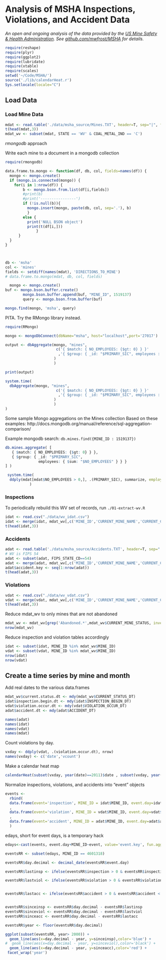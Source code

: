 Analysis of MSHA Inspections, Violations, and Accident Data
========================================================

_An open and ongoing analysis of the data provided by the [US Mine Safety & Health Administration](http://www.msha.gov/OpenGovernmentData/OGIMSHA.asp). See [github.com/mwfrost/MSHA](https://github.com/mwfrost/MSHA) for details._

```r
require(reshape)
require(plyr)
require(ggplot2)
require(lubridate)
require(xtable)
require(scales)
setwd('~/Code/MSHA/')
source('./lib/calendarHeat.r')
Sys.setlocale(locale="C")
```
## Load Data

### Load Mine Data
```r
mdat <- read.table('./data/msha_source/Mines.TXT', header=T, sep="|", fill=T, as.is=c(1:59),quote="\"")
t(head(mdat,3))
mdat_wv <- subset(mdat, STATE == 'WV' & COAL_METAL_IND == 'C')

```

*rmongodb* approach

Write each mine to a document in a mongodb collection

```r
require(rmongodb)

data.frame.to.mongo <- function(df, db, col, fields=names(df)) {
  mongo <- mongo.create()
  if (mongo.is.connected(mongo)) {
    for(i in 1:nrow(df)) {
        b <- mongo.bson.from.list(df[i,fields])
        #print(b)
        #print('----------------')
        if (!is.null(b)){
          mongo.insert(mongo, paste(db, col, sep='.'), b)
          }
        else {
          print('NULL BSON object')
          print(t(df[i,]))
              }
      }  
  }
}



db <- 'msha'
col <- 'mines'
fields <- setdiff(names(mdat), 'DIRECTIONS_TO_MINE')
# data.frame.to.mongo(mdat, db, col, fields)

```

```r
  mongo <- mongo.create()
buf <- mongo.bson.buffer.create()
        mongo.bson.buffer.append(buf, "MINE_ID", 1519137)
        query <- mongo.bson.from.buffer(buf)

mongo.find(mongo, 'msha', query)

```

PITA.
Try the RMongo library instead.

```r
require(RMongo)

mongo <- mongoDbConnect(dbName="msha", host="localhost",port='27017')

output <- dbAggregate(mongo, "mines",
                       c('{ $match: { NO_EMPLOYEES: {$gt: 0} } }'
                        ,'{ $group: { _id: "$PRIMARY_SIC", employees : {$sum:"$NO_EMPLOYEES"}} }'
                      )
                      )

print(output)

system.time(
  dbAggregate(mongo, "mines",
                       c('{ $match: { NO_EMPLOYEES: {$gt: 0} } }'
                        ,'{ $group: { _id: "$PRIMARY_SIC", employees : {$sum:"$NO_EMPLOYEES"}} }'
                      )
                      )
)

```


Some sample Mongo aggregations on the Mines collection
Based on these examples: http://docs.mongodb.org/manual/reference/sql-aggregation-comparison/

Example mongodb search: `db.mines.find({MINE_ID : 1519137})`


```r
db.mines.aggregate( [
   { $match: { NO_EMPLOYEES: {$gt: 0} } },
   { $group: { _id: "$PRIMARY_SIC",
               employees: { $sum: "$NO_EMPLOYEES" } } }
] )
```

```r
 system.time(
  ddply(mdat[mdat$NO_EMPLOYEES > 0,], .(PRIMARY_SIC), summarize, employees=sum(NO_EMPLOYEES))
           )
```



### Inspections
To periodically rebuild this WV set of records, run `./01-extract-wv.R`
```r
idat <- read.csv("./data/wv_idat.csv")
idat <- merge(idat, mdat_wv[,c('MINE_ID','CURRENT_MINE_NAME','CURRENT_CONTROLLER_NAME')])
t(head(idat,3))
```

### Accidents
```r
adat <- read.table('./data/msha_source/Accidents.TXT', header=T, sep="|", fill=T, quote="\"",comment.char = "")
# WV is FIPS 54
adat <- subset(adat, FIPS_STATE_CD==54)
adat <- merge(adat, mdat_wv[,c('MINE_ID','CURRENT_MINE_NAME','CURRENT_CONTROLLER_NAME')])
adat$accident.key <- seq(1:nrow(adat))
t(head(adat,3))
```

### Violations

```r
vdat <- read.csv("./data/wv_vdat.csv")
vdat <- merge(vdat, mdat_wv[,c('MINE_ID','CURRENT_MINE_NAME','CURRENT_CONTROLLER_NAME')])
t(head(vdat,3))
```


Reduce mdat_wv to only mines that are not abandoned
```r
mdat_wv <- mdat_wv[grep('Abandoned.*',mdat_wv$CURRENT_MINE_STATUS, invert=TRUE),]
nrow(mdat_wv)
```
Reduce inspection and violation tables accordingly
```r
idat <- subset(idat, MINE_ID %in% mdat_wv$MINE_ID)
vdat <- subset(vdat, MINE_ID %in% mdat_wv$MINE_ID)
nrow(idat)
nrow(vdat)
```
## Create a time series by mine and month

Add real dates to the various data.frames

```r

mdat_wv$current.status.dt <- mdy(mdat_wv$CURRENT_STATUS_DT)
idat$inspection.begin.dt <- mdy(idat$INSPECTION_BEGIN_DT)
vdat$violation.occur.dt <- mdy(vdat$VIOLATION_OCCUR_DT)
adat$accident.dt <- mdy(adat$ACCIDENT_DT)

names(adat)
names(idat)
names(vdat)
names(mdat)
```

Count violations by day.

```r
vxday <- ddply(vdat, .(violation.occur.dt), nrow)
names(vxday) <- c('date','vcount')
```

Make a calendar heat map

```r
calendarHeat(subset(vxday, year(date)==2011)$date , subset(vxday, year(date)==2011)$vcount)

```


Normalize inspections, violations, and accidents into "event" objects

```r
events <- 
  rbind(
  data.frame(event='inspection', MINE_ID = idat$MINE_ID, event.day=idat$inspection.begin.dt, event.key=idat$EVENT_NO)
  ,
  data.frame(event='violation', MINE_ID = vdat$MINE_ID, event.day=vdat$violation.occur.dt,event.key=vdat$EVENT_NO) 
  ,
  data.frame(event='accident', MINE_ID = adat$MINE_ID, event.day=adat$accident.dt, event.key=adat$accident.key) 
  )

```
edays, short for event days, is a temporary hack


```r
edays<-cast(events, event.day+MINE_ID~event, value='event.key', fun.aggregate='min')

eventsRR <- subset(edays, MINE_ID == 4601318)

eventsRR$day.decimal <- decimal_date(eventsRR$event.day)

eventsRR$lastinsp <- ifelse(eventsRR$inspection > 0 & eventsRR$inspection < Inf, eventsRR$day.decimal , cummax(ifelse(eventsRR$inspection > 0 & eventsRR$inspection < Inf, eventsRR$day.decimal, 0))) 

eventsRR$lastviol <- ifelse(eventsRR$violation > 0 & eventsRR$violation < Inf, eventsRR$day.decimal , cummax(ifelse(eventsRR$violation > 0 & eventsRR$violation < Inf, eventsRR$day.decimal, 0))) 


eventsRR$lastacc <- ifelse(eventsRR$accident > 0 & eventsRR$accident < Inf, eventsRR$day.decimal , cummax(ifelse(eventsRR$accident > 0 & eventsRR$accident < Inf, eventsRR$day.decimal, 0))) 


eventsRR$sinceinsp <- eventsRR$day.decimal - eventsRR$lastinsp 
eventsRR$sinceviol <- eventsRR$day.decimal - eventsRR$lastviol
eventsRR$sinceacc <- eventsRR$day.decimal - eventsRR$lastacc

eventsRR$year <- floor(eventsRR$day.decimal)

ggplot(subset(eventsRR, year> 2000)) + 
  geom_line(aes(x=day.decimal - year, y=sinceinsp),color='blue') +
#  geom_line(aes(x=day.decimal - year, y=sinceviol),color='black') +
  geom_line(aes(x=day.decimal - year, y=sinceacc),color='red') +
 facet_wrap('year')

```
